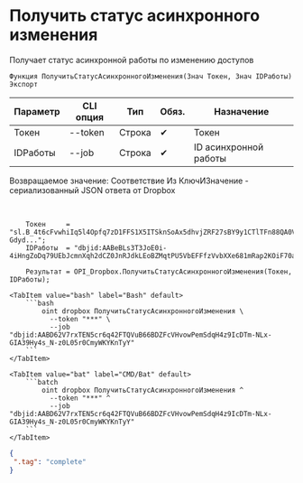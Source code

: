 ﻿---
sidebar_position: 5
---


# Получить статус асинхронного изменения
 Получает статус асинхронной работы по изменению доступов



`Функция ПолучитьСтатусАсинхронногоИзменения(Знач Токен, Знач IDРаботы) Экспорт`

  | Параметр | CLI опция | Тип | Обяз. | Назначение |
  |-|-|-|-|-|
  | Токен | --token | Строка | &#x2714; | Токен |
  | IDРаботы | --job | Строка | &#x2714; | ID асинхронной работы |

  
  Возвращаемое значение:   Соответствие Из КлючИЗначение - сериализованный JSON ответа от Dropbox

<br/>




```bsl title="Пример использования для 1С:Предприятие/OneScript"
    Токен     = "sl.B_4t6cFvwhiIq5l4Opfq7zD1FFS1X5ITSknSoAx5dhvjZRF27sBY9y1CTlTFn88QA0V_6-Gdyd...";
    IDРаботы  = "dbjid:AABeBLs3T3JoE0i-4iHngZoDq79UEbJcmnXqh2dCZ0JnRJdkLEoBZMqtPU5VbEFFfzVvbXXe681mRap2KOiF70ao";

    Результат = OPI_Dropbox.ПолучитьСтатусАсинхронногоИзменения(Токен, IDРаботы);
```
    

 <Tabs>
  
    <TabItem value="bash" label="Bash" default>
        ```bash
            oint dropbox ПолучитьСтатусАсинхронногоИзменения \
              --token "***" \
              --job "dbjid:AABD62V7rxTEN5cr6q42FTQVuB66BDZFcVHvowPemSdqH4z9IcDTm-NLx-GIA39Hy4s_N-z0L05r0CmyWKYKnTyY"
        ```
    </TabItem>
  
    <TabItem value="bat" label="CMD/Bat" default>
        ```batch
            oint dropbox ПолучитьСтатусАсинхронногоИзменения ^
              --token "***" ^
              --job "dbjid:AABD62V7rxTEN5cr6q42FTQVuB66BDZFcVHvowPemSdqH4z9IcDTm-NLx-GIA39Hy4s_N-z0L05r0CmyWKYKnTyY"
        ```
    </TabItem>
</Tabs>


```json title="Результат"
{
 ".tag": "complete"
}
```
